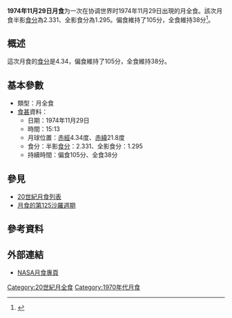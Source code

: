 {{Notability|time=2022-05-10T08:35:26+00:00}}
{{Infobox lunar eclipse
| date        = 1974年11月29日
| time        = 15:13
| nature     = 月全食
| saros       = 125
| gamma           = 0.305
| magnitude      = 半影食分：2.331<br/>全影食分：1.295
| par_duration   = 105分
| tot_duration    = 38分
| chart               = Lunar eclipse chart close-1974Nov29.png
}}
'''1974年11月29日月食'''为一次在协调世界时1974年11月29日出現的月全食。該次月食半影[[食分|食分]]為2.331、全影食分為1.295。偏食維持了105分，全食維持38分<ref name="nasa_catalog_list">{{cite web|url=http://eclipse.gsfc.nasa.gov/LEcat/LE1901-2000.html|title=Lunar Eclipses: 1901 to 2000|language=en|publisher=[[NASA|NASA]]|archiveurl=https://web.archive.org/web/20080331031357/http://eclipse.gsfc.nasa.gov/LEcat/LE1901-2000.html|archivedate=2008-03-31|deadurl=yes|accessdate=2016-09-10}}</ref>。

== 概述 ==
這次月食的[[食分|食分]]是4.34，偏食維持了105分，全食維持38分。

== 基本參數 ==
{{NoteUTC}}
* 類型：月全食
*[[食甚|食甚]]資料：
** 日期：1974年11月29日
** 時間：15:13
** 月球位置：[[赤經|赤經]]4.34度、[[赤緯|赤緯]]21.8度
** 食分：半影[[食分|食分]]：2.331、全影食分：1.295
** 持續時間：偏食105分、全食38分

== 參見 ==
{{portal box|天文學}}
* [[20世紀月食列表|20世紀月食列表]]
* [[月食的第125沙羅週期|月食的第125沙羅週期]]

== 參考資料 ==
{{reflist}}

== 外部連結 ==
* [http://eclipse.gsfc.nasa.gov/lunar.html NASA月食專頁]{{Wayback|url=http://eclipse.gsfc.nasa.gov/lunar.html |date=20181231235927 }}{{en icon}}
{{Lunar-eclipse-stub}}
{{月食}}

[[Category:20世紀月全食|Category:20世紀月全食]]
[[Category:1970年代月食|Category:1970年代月食]]